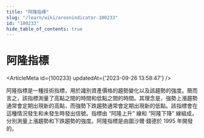 ```yaml
---
title: "阿隆指標"
slug: "/learn/wiki/aroonindicator-100233"
id: "100233"
hide_table_of_contents: true
---
```



# 阿隆指標

<ArticleMeta id={100233} updatedAt={'2023-09-26 13:58:47'} />
<div className='border-solid border-b border-t-0 my-4 border-[var(--ifm-color-gray-300)]' />

阿隆指標是一種技術指標，用於識別資產價格的趨勢變化以及該趨勢的強度。簡而言之，該指標測量了高點之間的時間和低點之間的時間。其理念是，強勢上漲趨勢通常會定期出現新的高點，而強勢下跌趨勢通常會定期出現新的低點。該指標會在這種情況發生和未發生時發出信號。指標由 “阿隆上升” 線和 “阿隆下降” 線組成，分別測量上漲趨勢和下跌趨勢的強度。阿隆指標是由圖沙爾·錢德於 1995 年開發的。
